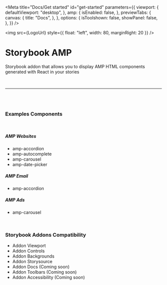 

<Meta
  title="Docs/Get started"
  id="get-started"
  parameters={{
    viewport: {
      defaultViewport: "desktop",
    },
    amp: {
      isEnabled: false,
    },
    previewTabs: {
      canvas: {
        title: "Docs",
      },
    },
    options: {
      isToolshown: false,
      showPanel: false,
    },
  }}
/>

<img src={LogoUrl} style={{ float: "left", width: 80, marginRight: 20 }} />

# Storybook AMP

Storybook addon that allows you to display AMP HTML components generated with React in your stories

<br />

---

<br />
<br />

### Examples Components

<br />

##### AMP Websites
<ul>
  <li>
    <LinkTo kind="Components/Websites/amp-accordion" story="base">
      amp-accordion
    </LinkTo>
  </li>
  <li>
    <LinkTo kind="Components/Websites/amp-autocomplete" story="base">
      amp-autocomplete
    </LinkTo>
  </li>
  <li>
    <LinkTo kind="Components/Websites/amp-carousel" story="base">
      amp-carousel
    </LinkTo>
  </li>
  <li>
    <LinkTo kind="Components/Websites/amp-date-picker" story="base">
      amp-date-picker
    </LinkTo>
  </li>
</ul>

##### AMP Email
<ul>
  <li>
    <LinkTo kind="Components/Email/amp-accordion" story="base">
      amp-accordion
    </LinkTo>
  </li>
</ul>

##### AMP Ads
<ul>
  <li>
    <LinkTo kind="Components/Ads/amp-carousel" story="base">
      amp-carousel
    </LinkTo>
  </li>
</ul>


<br />

### Storybook Addons Compatibility

<ul>
  <li>
    <LinkTo kind="Tested Addons/Viewport" story="base">
      Addon Viewport
    </LinkTo>
  </li>
  <li>
    <LinkTo kind="Tested Addons/Controls" story="base">
      Addon Controls
    </LinkTo>
  </li>
  <li>
    Addon Backgrounds
  </li>
  <li>
    Addon Storysource
  </li>
  <li>
    Addon Docs (Coming soon)
  </li>
  <li>
    Addon Toolbars (Coming soon)
  </li>
  <li>
    Addon Accessibility (Coming soon)
  </li>
</ul>
